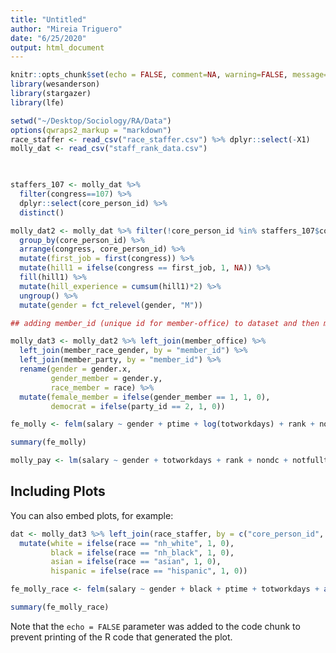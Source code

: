 ```yaml
---
title: "Untitled"
author: "Mireia Triguero"
date: "6/25/2020"
output: html_document
---
```


```r
knitr::opts_chunk$set(echo = FALSE, comment=NA, warning=FALSE, message=FALSE)
library(wesanderson)
library(stargazer)
library(lfe)

setwd("~/Desktop/Sociology/RA/Data")
options(qwraps2_markup = "markdown")
race_staffer <- read_csv("race_staffer.csv") %>% dplyr::select(-X1)
molly_dat <- read_csv("staff_rank_data.csv")

  
```


```r
staffers_107 <- molly_dat %>% 
  filter(congress==107) %>% 
  dplyr::select(core_person_id) %>% 
  distinct()

molly_dat2 <- molly_dat %>% filter(!core_person_id %in% staffers_107$core_person_id) %>% 
  group_by(core_person_id) %>% 
  arrange(congress, core_person_id) %>%
  mutate(first_job = first(congress)) %>% 
  mutate(hill1 = ifelse(congress == first_job, 1, NA)) %>% 
  fill(hill1) %>%
  mutate(hill_experience = cumsum(hill1)*2) %>%
  ungroup() %>%
  mutate(gender = fct_relevel(gender, "M"))

```

```r
## adding member_id (unique id for member-office) to dataset and then match to racial and gender data of member

molly_dat3 <- molly_dat2 %>% left_join(member_office) %>% 
  left_join(member_race_gender, by = "member_id") %>%
  left_join(member_party, by = "member_id") %>%
  rename(gender = gender.x,
         gender_member = gender.y,
         race_member = race) %>%
  mutate(female_member = ifelse(gender_member == 1, 1, 0),
         democrat = ifelse(party_id == 2, 1, 0))


```


```r

fe_molly <- felm(salary ~ gender + ptime + log(totworkdays) + rank + nondc + notfulltime + hill_experience + female_member + democrat | congress, data = subset(molly_dat3, molly_dat3$chamber == "SENATE"))

summary(fe_molly)

molly_pay <- lm(salary ~ gender + totworkdays + rank + nondc + notfulltime)

```

## Including Plots

You can also embed plots, for example:

```r

dat <- molly_dat3 %>% left_join(race_staffer, by = c("core_person_id", "gender")) %>% 
  mutate(white = ifelse(race == "nh_white", 1, 0),
         black = ifelse(race == "nh_black", 1, 0),
         asian = ifelse(race == "asian", 1, 0),
         hispanic = ifelse(race == "hispanic", 1, 0))

fe_molly_race <- felm(salary ~ gender + black + ptime + totworkdays + as.factor(rank) + nondc + notfulltime + hill_experience + as.factor(race_member) | congress, data = subset(dat, dat$chamber == "SENATE"))

summary(fe_molly_race)

```

Note that the `echo = FALSE` parameter was added to the code chunk to prevent printing of the R code that generated the plot.

